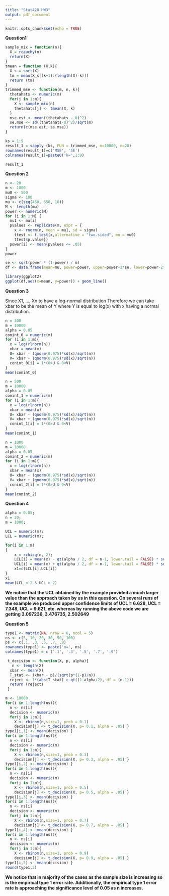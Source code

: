 ```yaml
---
title: "Stat428 HW3"
output: pdf_document
---
```


```r
knitr::opts_chunk$set(echo = TRUE)
```

**Question1**
```r
sample_mix = function(n){
  X = rcauchy(n)
  return(X)
}
tmean = function (X,k){
  X_s = sort(X)
  tm = mean(X_s[(k+1):(length(X)-k)])
  return (tm)
}
trimmed_mse <- function(m, n, k){
  thetahats <- numeric(m)
  for(j in 1:m){
    X <- sample_mix(n)
    thetahats[j] <- tmean(X, k)
  }
  mse.est <- mean((thetahats - 0)^2)
  se.mse <- sd((thetahats-0)^2)/sqrt(m)
  return(c(mse.est, se.mse))
}
```
```r
ks = 1:9
result_1 = sapply (ks, FUN = trimmed_mse, m=10000, n=20)
rownames(result_1)=c('MSE', 'SE')
colnames(result_1)=paste0('k=',1:9)
```
```r
result_1
```

**Question 2**
```r
n <- 20
m <- 1000
mu0 <- 500
sigma <- 100
mu <- c(seq(450, 650, 10))
M <- length(mu)
power <- numeric(M)
for (i in 1:M) {
  mu1 <- mu[i]
  pvalues <- replicate(m, expr = {
    x <- rnorm(n, mean = mu1, sd = sigma)
    ttest <- t.test(x,alternative = "two.sided", mu = mu0)
    ttest$p.value})
  power[i] <- mean(pvalues <= .05)
}
power  
```
```r
se <- sqrt(power * (1-power) / m)
df <- data.frame(mean=mu, power=power, upper=power+2*se, lower=power-2*se)
```
```r
library(ggplot2)
ggplot(df,aes(x=mean, y=power)) + geom_line() 
```

**Question 3**

Since X1, ..., Xn to have a log-normal distribution 
Therefore we can take xbar to be the mean of Y where Y is equal to log(x) with x having a normal distribution. 
```r
n = 300
m = 10000
alpha = 0.05
conint_0 = numeric(m)
for (i in 1:m){
  x = log(rlnorm(n))
  xbar = mean(x)
  U= xbar - (qnorm(0.975)*sd(x)/sqrt(n))
  V= xbar + (qnorm(0.975)*sd(x)/sqrt(n))
  conint_0[i] = 1*(0>U & 0<V)
}
mean(conint_0)
```
```r
n = 500
m = 10000
alpha = 0.05
conint_1 = numeric(m)
for (i in 1:m){
  x = log(rlnorm(n))
  xbar = mean(x)
  U= xbar - (qnorm(0.975)*sd(x)/sqrt(n))
  V= xbar + (qnorm(0.975)*sd(x)/sqrt(n))
  conint_1[i] = 1*(0>U & 0<V)
}
mean(conint_1)
```
```r
n = 1000
m = 10000
alpha = 0.05
conint_2 = numeric(m)
for (i in 1:m){
  x = log(rlnorm(n))
  xbar = mean(x)
  U= xbar - (qnorm(0.975)*sd(x)/sqrt(n))
  V= xbar + (qnorm(0.975)*sd(x)/sqrt(n))
  conint_2[i] = 1*(0>U & 0<V)
}
mean(conint_2)
```

**Question 4**
```r
alpha = 0.05;
n = 20;
m = 1000;

UCL = numeric(m);
LCL = numeric(m);

for(i in 1:m)
{
    x = rchisq(n, 2);
    LCL[i] = mean(x) - qt(alpha / 2, df = n-1, lower.tail = FALSE) * sd(x)/sqrt(n)
    UCL[i] = mean(x) + qt(alpha / 2, df = n-1, lower.tail = FALSE) * sd(x)/sqrt(n)
    x1=c(LCL[i],UCL[i])
}
x1
mean(LCL < 2 & UCL > 2)
```


**We notice that the UCL obtained by the example provided a much larger value than the approach taken by us in this question. On several runs of the example we produced upper confidence limits of UCL = 6.628, UCL = 7.348, UCL = 9.621, etc. whereas by running the above code we are getting 3.097236, 3.476735, 2.502649**



**Question 5**
```r
type1 <- matrix(NA, nrow = 6, ncol = 5) 
ns <- c(5, 10, 20, 30, 50, 100)
ps <- c(.1, .3, .5, .7, .9)
rownames(type1) <- paste('n=', ns)
colnames(type1) = c ('.1', '.3', '.5', '.7', '.9')

 t_decision <- function(X, p, alpha){
   n <- length(X)
  xbar <- mean(X)
  T_stat <- (xbar - p)/(sqrt(p*(1-p)/n))
  reject <- 1*(abs(T_stat) > qt((1-alpha/2), df = (n-1)))
  return (reject)
 }

m <- 10000
for(i in 1:length(ns)){
  n <- ns[i]
  decision <- numeric(m) 
  for(j in 1:m){
    X <- rbinom(n,size=1, prob = 0.1) 
    decision[j] <- t_decision(X, p= 0.1, alpha = .05) }
type1[i,1] <- mean(decision) }
for(i in 1:length(ns)){
  n <- ns[i]
  decision <- numeric(m) 
  for(j in 1:m){
    X <- rbinom(n,size=1, prob = 0.3) 
    decision[j] <- t_decision(X, p= 0.3, alpha = .05) }
type1[i,2] <- mean(decision) }
for(i in 1:length(ns)){
  n <- ns[i]
  decision <- numeric(m) 
  for(j in 1:m){
    X <- rbinom(n,size=1, prob = 0.5) 
    decision[j] <- t_decision(X, p= 0.5, alpha = .05) }
type1[i,3] <- mean(decision) }
for(i in 1:length(ns)){
  n <- ns[i]
  decision <- numeric(m) 
  for(j in 1:m){
    X <- rbinom(n,size=1, prob = 0.7) 
    decision[j] <- t_decision(X, p= 0.7, alpha = .05) }
type1[i,4] <- mean(decision) }
for(i in 1:length(ns)){
  n <- ns[i]
  decision <- numeric(m) 
  for(j in 1:m){
    X <- rbinom(n,size=1, prob = 0.9) 
    decision[j] <- t_decision(X, p= 0.9, alpha = .05) }
type1[i,5] <- mean(decision) }
round(type1,3)
```

**We notice that in majority of the cases as the sample size is increasing so is the empirical type 1 error rate. Additionally, the   empirical type 1 error rate is approaching the significance level of 0.05 as n increases. **

